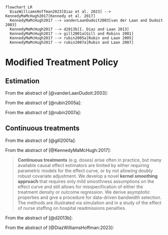 ```mermaid
flowchart LR
  DiazWilliamsHoffman2023[Diaz et al. 2023] --> KennedyMaMcHugh2017[Kennedy et al. 2017]
  KennedyMaMcHugh2017 --> vanderLaanDudoit2003[van der Laan and Dudoit 2003]
  KennedyMaMcHugh2017 --> d2013b[I. Díaz and Laan 2013]
  KennedyMaMcHugh2017 --> gill2001a[Gill and Robins 2001]
  KennedyMaMcHugh2017 --> rubin2005a[Rubin and Laan 2005]
  KennedyMaMcHugh2017 --> rubin2007a[Rubin and Laan 2007]
```

# Modified Treatment Policy

## Estimation

From the abstract of [@vanderLaanDudoit:2003]:

From the abstract of [@rubin2005a]:

From the abstract of [@rubin2007a]:

## Continuous treatments

From the abstract of [@gill2001a]:

From the abstract of [@KennedyMaMcHugh:2017]:

> **Continuous treatments** (e.g. doses) arise often in practice, but many available causal effect estimators are limited by either requiring parametric models for the effect curve, or by not allowing doubly robust covariate adjustment. We develop a novel **kernel smoothing approach** that requires only mild smoothness assumptions on the effect curve and still allows for misspecification of either the treatment density or outcome regression. We derive asymptotic properties and give a procedure for data-driven bandwidth selection. The methods are illustrated via simulation and in a study of the effect of nurse staffing on hospital readmissions penalties.

From the abstract of [@d2013b]:

From the abstract of [@DiazWilliamsHoffman:2023]:
